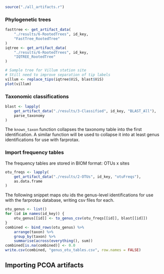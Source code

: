 ```r
source("./all_artifacts.r")
```
### Phylogenetic trees
```r
fasttree <- get_artifact_data(
    "./results/6-RootedTrees", id_key,
    "FastTree_RootedTree"
)
iqtree <- get_artifact_data(
    "./results/6-RootedTrees", id_key,
    "IQTREE_RootedTree"
)

# Sample tree for Villum station site
# Still need to improve separation of tip labels
villum <- replace_tips(iqtree$ViS, blast$ViS)
plot(villum)
```

### Taxonomic classifications
```r
blast <- lapply(
    get_artifact_data("./results/3-Classified", id_key, "BLAST_All"),
    parse_taxonomy
)
```
The `known_taxon` function collapses the taxonomy table into the first identification. A similar function will be used to collapse it into at least genus identifications for use with farprotax.

### Import frequency tables
The frequency tables are stored in BIOM format: OTUs x sites
```r
otu_freqs <- lapply(
    get_artifact_data("./results/2-OTUs", id_key, "otuFreqs"),
    as.data.frame
)
```

The following snippet maps otu ids the genus-level identifications for use with the farprotax database, writing csv files for each.
```r
otu_genus <- list()
for (id in names(id_key)) {
    otu_genus[[id]] <- to_genus_csv(otu_freqs[[id]], blast[[id]])
}
combined <- bind_rows(otu_genus) %>%
    arrange(taxon) %>%
    group_by(taxon) %>%
    summarise(across(everything(), sum))
combined[is.na(combined)] <- 0.0
write.csv(combined, "genus_otu_tables.csv", row.names = FALSE)
```

## Importing PCOA artifacts

```r
```
